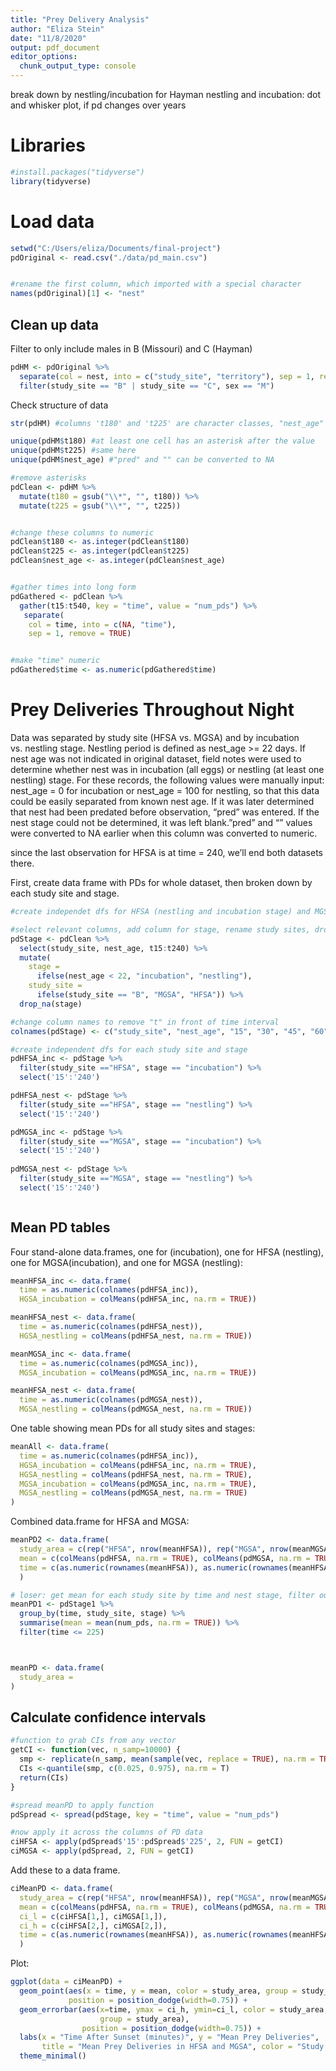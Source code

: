 ```yaml
---
title: "Prey Delivery Analysis"
author: "Eliza Stein"
date: "11/8/2020"
output: pdf_document
editor_options: 
  chunk_output_type: console
---
```

break down by nestling/incubation
for Hayman nestling and incubation: dot and whisker plot, if pd changes over years

# Libraries

```r

#install.packages("tidyverse")
library(tidyverse)

```



# Load data

```r

setwd("C:/Users/eliza/Documents/final-project")
pdOriginal <- read.csv("./data/pd_main.csv")


#rename the first column, which imported with a special character
names(pdOriginal)[1] <- "nest"


```




## Clean up data


Filter to only include males in B (Missouri) and C (Hayman)

```r

pdHM <- pdOriginal %>%
  separate(col = nest, into = c("study_site", "territory"), sep = 1, remove = TRUE) %>%
  filter(study_site == "B" | study_site == "C", sex == "M")

```


Check structure of data

```r

str(pdHM) #columns 't180' and 't225' are character classes, "nest_age" is character class

unique(pdHM$t180) #at least one cell has an asterisk after the value
unique(pdHM$t225) #same here
unique(pdHM$nest_age) #"pred" and "" can be converted to NA

#remove asterisks
pdClean <- pdHM %>%
  mutate(t180 = gsub("\\*", "", t180)) %>%
  mutate(t225 = gsub("\\*", "", t225))


#change these columns to numeric
pdClean$t180 <- as.integer(pdClean$t180)
pdClean$t225 <- as.integer(pdClean$t225)
pdClean$nest_age <- as.integer(pdClean$nest_age)


#gather times into long form
pdGathered <- pdClean %>%
  gather(t15:t540, key = "time", value = "num_pds") %>%
   separate(
    col = time, into = c(NA, "time"), 
    sep = 1, remove = TRUE)


#make "time" numeric
pdGathered$time <- as.numeric(pdGathered$time)


```



# Prey Deliveries Throughout Night

Data was separated by study site (HFSA vs. MGSA) and by incubation vs. nestling stage. Nestling period is defined as nest_age >= 22 days. If nest age was not indicated in original dataset, field notes were used to determine whether nest was in incubation (all eggs) or nestling (at least one nestling) stage. For these records, the following values were manually input: nest_age = 0 for incubation or nest_age = 100 for nestling, so that this data could be easily separated from known nest age.  If it was later determined that nest had been predated before observation, "pred" was entered. If the nest stage could not be determined, it was left blank."pred" and "" values were converted to NA earlier when this column was converted to numeric.

since the last observation for HFSA is at time = 240, we'll end both datasets there.

First, create data frame with PDs for whole dataset, then broken down by each study site and stage.

```r

#create independet dfs for HFSA (nestling and incubation stage) and MGSA (nestling and incubation state). 

#select relevant columns, add column for stage, rename study sites, drop NAs
pdStage <- pdClean %>%
  select(study_site, nest_age, t15:t240) %>%
  mutate(
    stage =
      ifelse(nest_age < 22, "incubation", "nestling"),
    study_site =
      ifelse(study_site == "B", "MGSA", "HFSA")) %>%
  drop_na(stage)

#change column names to remove "t" in front of time interval
colnames(pdStage) <- c("study_site", "nest_age", "15", "30", "45", "60", "75", "90", "105", "120", "135", "150", "165", "180", "195", "210", "225", "240", "stage")

#create independent dfs for each study site and stage
pdHFSA_inc <- pdStage %>%
  filter(study_site =="HFSA", stage == "incubation") %>%
  select('15':'240')

pdHFSA_nest <- pdStage %>% 
  filter(study_site =="HFSA", stage == "nestling") %>%
  select('15':'240')

pdMGSA_inc <- pdStage %>%
  filter(study_site =="MGSA", stage == "incubation") %>%
  select('15':'240')
         
pdMGSA_nest <- pdStage %>%
  filter(study_site =="MGSA", stage == "nestling") %>%
  select('15':'240')



```




## Mean PD tables

Four stand-alone data.frames, one for (incubation), one for HFSA (nestling), one for MGSA(incubation), and one for MGSA (nestling):

```r

meanHFSA_inc <- data.frame(
  time = as.numeric(colnames(pdHFSA_inc)),
  HGSA_incubation = colMeans(pdHFSA_inc, na.rm = TRUE))

meanHFSA_nest <- data.frame(
  time = as.numeric(colnames(pdHFSA_nest)),
  HGSA_nestling = colMeans(pdHFSA_nest, na.rm = TRUE))

meanMGSA_inc <- data.frame(
  time = as.numeric(colnames(pdMGSA_inc)),
  MGSA_incubation = colMeans(pdMGSA_inc, na.rm = TRUE))

meanHFSA_nest <- data.frame(
  time = as.numeric(colnames(pdMGSA_nest)),
  MGSA_nestling = colMeans(pdMGSA_nest, na.rm = TRUE))
```

One table showing mean PDs for all study sites and stages:
```r
meanAll <- data.frame(
  time = as.numeric(colnames(pdHFSA_inc)),
  HGSA_incubation = colMeans(pdHFSA_inc, na.rm = TRUE),
  HGSA_nestling = colMeans(pdHFSA_nest, na.rm = TRUE),
  MGSA_incubation = colMeans(pdMGSA_inc, na.rm = TRUE),
  MGSA_nestling = colMeans(pdMGSA_nest, na.rm = TRUE)
)

```



Combined data.frame for HFSA and MGSA:

```r

meanPD2 <- data.frame(
  study_area = c(rep("HFSA", nrow(meanHFSA)), rep("MGSA", nrow(meanMGSA))),
  mean = c(colMeans(pdHFSA, na.rm = TRUE), colMeans(pdMGSA, na.rm = TRUE)),
  time = c(as.numeric(rownames(meanHFSA)), as.numeric(rownames(meanHFSA)))
  )

# loser: get mean for each study site by time and nest stage, filter out rows >225 bc HGSA has no more values
meanPD1 <- pdStage1 %>%
  group_by(time, study_site, stage) %>%
  summarise(mean = mean(num_pds, na.rm = TRUE)) %>%
  filter(time <= 225)



meanPD <- data.frame(
  study_area = 
)

```



## Calculate confidence intervals


```r

#function to grab CIs from any vector
getCI <- function(vec, n_samp=10000) {
  smp <- replicate(n_samp, mean(sample(vec, replace = TRUE), na.rm = TRUE))
  CIs <-quantile(smp, c(0.025, 0.975), na.rm = T)
  return(CIs)
}

#spread meanPD to apply function
pdSpread <- spread(pdStage, key = "time", value = "num_pds")

#now apply it across the columns of PD data
ciHFSA <- apply(pdSpread$'15':pdSpread$'225', 2, FUN = getCI)
ciMGSA <- apply(pdSpread, 2, FUN = getCI)
```


Add these to a data frame.

```r

ciMeanPD <- data.frame(
  study_area = c(rep("HFSA", nrow(meanHFSA)), rep("MGSA", nrow(meanMGSA))),
  mean = c(colMeans(pdHFSA, na.rm = TRUE), colMeans(pdMGSA, na.rm = TRUE)),
  ci_l = c(ciHFSA[1,], ciMGSA[1,]),
  ci_h = c(ciHFSA[2,], ciMGSA[2,]),
  time = c(as.numeric(rownames(meanHFSA)), as.numeric(rownames(meanHFSA)))
  )

```

Plot:
```r

ggplot(data = ciMeanPD) +
  geom_point(aes(x = time, y = mean, color = study_area, group = study_area),
             position = position_dodge(width=0.75)) +
  geom_errorbar(aes(x=time, ymax = ci_h, ymin=ci_l, color = study_area, 
                    group = study_area),
                position = position_dodge(width=0.75)) +
  labs(x = "Time After Sunset (minutes)", y = "Mean Prey Deliveries", 
       title = "Mean Prey Deliveries in HFSA and MGSA", color = "Study Area") +
  theme_minimal()

```
